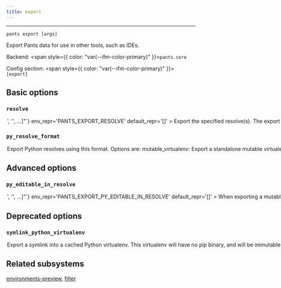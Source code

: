 ```yaml
---
title: export
---
```



---

```
pants export [args]
```

Export Pants data for use in other tools, such as IDEs.

Backend: <span style={{ color: "var(--ifm-color-primary)" }}>`pants.core`</span>

Config section: <span style={{ color: "var(--ifm-color-primary)" }}>`[export]`</span>

## Basic options

<span className={styles.options}>

### `resolve`

<Option
  cli_repr={`--export-resolve="['<str>', '<str>', ...]"`}
  env_repr='PANTS_EXPORT_RESOLVE'
  default_repr='[]'
>
  

Export the specified resolve(s). The export format is backend-specific, e.g., Python resolves are exported as virtualenvs.

</Option>


### `py_resolve_format`

<Option
  cli_repr='--export-py-resolve-format=<PythonResolveExportFormat>'
  env_repr='PANTS_EXPORT_PY_RESOLVE_FORMAT'
  one_of='mutable_virtualenv, symlinked_immutable_virtualenv'
  default_repr='mutable_virtualenv'
>
  

Export Python resolves using this format. Options are\:

- `mutable_virtualenv`\: Export a standalone mutable virtualenv that you can
further modify.
- `symlinked_immutable_virtualenv`\: Export a symlink into a cached Python virtualenv.
This virtualenv will have no pip binary, and will be immutable. Any attempt to
modify it will corrupt the cache! It may, however, take significantly less time
to export than a standalone, mutable virtualenv.

</Option>


## Advanced options

### `py_editable_in_resolve`

<Option
  cli_repr={`--export-py-editable-in-resolve="['<str>', '<str>', ...]"`}
  env_repr='PANTS_EXPORT_PY_EDITABLE_IN_RESOLVE'
  default_repr='[]'
>
  

When exporting a mutable virtualenv for a resolve, do PEP-660 editable installs of all 'python_distribution' targets that own code in the exported resolve.

If a resolve name is not in this list, 'python_distribution' targets will not be installed in the virtualenv. This defaults to an empty list for backwards compatibility and to prevent unnecessary work to generate and install the PEP-660 editable wheels.

This only applies when '[python].enable_resolves' is true and when exporting a 'mutable_virtualenv' ('symlinked_immutable_virtualenv' exports are not "full" virtualenvs because they must not be edited, and do not include 'pip').

NOTE\: If you are using legacy exports (not using the '--resolve' option), then this option has no effect. Legacy exports will not include any editable installs.

</Option>


## Deprecated options

### `symlink_python_virtualenv`

<Option
  cli_repr='--[no-]export-symlink-python-virtualenv'
  env_repr='PANTS_EXPORT_SYMLINK_PYTHON_VIRTUALENV'
  default_repr='False'
  deprecated_version='2.20.0.dev0'
  deprecated_hint="Set the `[export].py_resolve_format` option to 'symlinked_immutable_virtualenv'"
>
  

Export a symlink into a cached Python virtualenv. This virtualenv will have no pip binary, and will be immutable. Any attempt to modify it will corrupt the cache! It may, however, take significantly less time to export than a standalone, mutable virtualenv will.

</Option>


## Related subsystems

[environments-preview](reference-environments-preview), [filter](reference-filter)

</span>